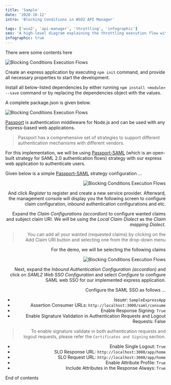 ```yaml
---
title: 'Sample'
date: '2020-10-12'
intro: 'Blocking Conditions in WSO2 API Manager'

tags: ['wso2', 'api-manager', 'throttling', 'infographic']
seo: 'A high-level diagram explaining the throttling execution flow with Blocking conditions in WSO2 API Manager'
infographic: true
---
```


There were some contents here

<SVGWave>

![Blocking Conditions Execution Flows](./graphic/sample.svg)

Create an express application by executing `npm init` command, and provide all necessary properties to start the development.

Install all below-listed dependencies by either running `npm install <module> --save` command or by replacing the dependencies object with the values.

A complete package.json is given below.

![Blocking Conditions Execution Flows](./graphic/another.svg)


[Passport](http://www.passportjs.org) is authentication middleware for Node.js and can be used with any Express-based web applications.

> Passport has a comprehensive set of strategies to support different authentication mechanisms with different vendors.

For this implementation, we will be using [Passport-SAML](http://www.passportjs.org/packages/passport-saml) (which is an open-built strategy for SAML 2.0 authentication flows) strategy with our express web application to authenticate users.

Given below is a simple [Passport-SAML](http://www.passportjs.org/packages/passport-saml) strategy configuration …

</SVGWave>

<SVGWave align="right">

![Blocking Conditions Execution Flows](./graphic/sample.svg)

And click *Register* to register and create a new service provider. Afterward, the management console will display you the following screen to configure claim configuration, inbound authentication configurations and etc.

Expand the *Claim Configurations (accordion)* to configure wanted claims and subject claim URI. We will be using the *Local Claim Dialect* as the *Claim mapping Dialect*.

> You can add all your wanted (requested claims) by clicking on the Add Claim URI button and selecting one from the drop-down menu

For the demo, we will be selecting the following claims

![Blocking Conditions Execution Flows](./graphic/another.svg)

Next, expand the *Inbound Authentication Configuration (accordion)* and click on *SAML2 Web SSO Configuration* and select *Configure* to configure SAML web SSO for our implemented express application.

Configure the SAML SSO as follows …

* Issuer: `SampleExpressApp`
* Assertion Consumer URLs: `http://localhost:3000/saml/consume`
* Enable Response Signing: `True`
* Enable Signature Validation in Authentication Requests and Logout Requests: False

> To enable signature validate in both authentication requests and logout requests, please refer the `Certificates and Signing` section.

* Enable Single Logout: `True`
* SLO Response URL: `http://localhost:3000/app/home`
* SLO Request URL: `http://localhost:3000/app/home`
* Enable Attribute Profile: `True`
* Include Attributes in the Response Always: `True`

</SVGWave>

End of contents
